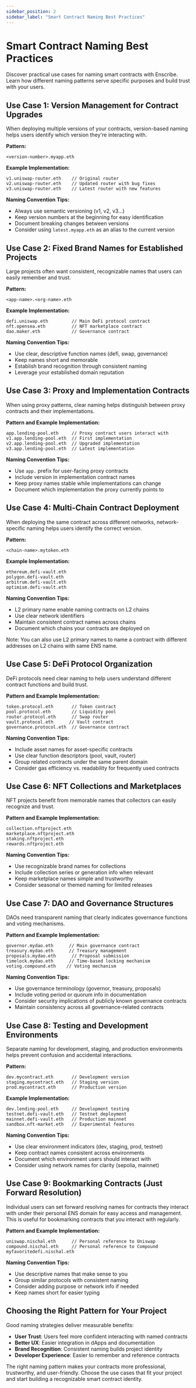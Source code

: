 ```yaml
---
sidebar_position: 2
sidebar_label: "Smart Contract Naming Best Practices"
---
```


# Smart Contract Naming Best Practices

Discover practical use cases for naming smart contracts with Enscribe. Learn how different naming patterns serve specific purposes and build trust with your users.

## Use Case 1: Version Management for Contract Upgrades

When deploying multiple versions of your contracts, version-based naming helps users identify which version they're interacting with.

**Pattern:**
```
<version-number>.myapp.eth
```

**Example Implementation:**
```
v1.uniswap-router.eth    // Original router
v2.uniswap-router.eth    // Updated router with bug fixes
v3.uniswap-router.eth    // Latest router with new features
```

**Naming Convention Tips:**
- Always use semantic versioning (v1, v2, v3...)
- Keep version numbers at the beginning for easy identification
- Document breaking changes between versions
- Consider using `latest.myapp.eth` as an alias to the current version

## Use Case 2: Fixed Brand Names for Established Projects

Large projects often want consistent, recognizable names that users can easily remember and trust.

**Pattern:**
```
<app-name>.<org-name>.eth
```

**Example Implementation:**
```
defi.uniswap.eth         // Main DeFi protocol contract
nft.opensea.eth          // NFT marketplace contract
dao.maker.eth            // Governance contract
```

**Naming Convention Tips:**
- Use clear, descriptive function names (defi, swap, governance)
- Keep names short and memorable
- Establish brand recognition through consistent naming
- Leverage your established domain reputation

## Use Case 3: Proxy and Implementation Contracts

When using proxy patterns, clear naming helps distinguish between proxy contracts and their implementations.

**Pattern and Example Implementation:**
```
app.lending-pool.eth     // Proxy contract users interact with
v1.app.lending-pool.eth  // First implementation
v2.app.lending-pool.eth  // Upgraded implementation
v3.app.lending-pool.eth  // Latest implementation
```

**Naming Convention Tips:**
- Use `app.` prefix for user-facing proxy contracts
- Include version in implementation contract names
- Keep proxy names stable while implementations can change
- Document which implementation the proxy currently points to

## Use Case 4: Multi-Chain Contract Deployment

When deploying the same contract across different networks, network-specific naming helps users identify the correct version.

**Pattern:**
```
<chain-name>.mytoken.eth
```

**Example Implementation:**
```
ethereum.defi-vault.eth
polygon.defi-vault.eth
arbitrum.defi-vault.eth
optimism.defi-vault.eth
```

**Naming Convention Tips:**
- L2 primary name enable naming contracts on L2 chains
- Use clear network identifiers
- Maintain consistent contract names across chains
- Document which chains your contracts are deployed on

Note: You can also use L2 primary names to name a contract with different addresses on L2 chains with same ENS name.

## Use Case 5: DeFi Protocol Organization

DeFi protocols need clear naming to help users understand different contract functions and build trust.

**Pattern and Example Implementation:**
```
token.protocol.eth       // Token contract
pool.protocol.eth        // Liquidity pool
router.protocol.eth      // Swap router
vault.protocol.eth      // Vault contract
governance.protocol.eth  // Governance contract
```

**Naming Convention Tips:**
- Include asset names for asset-specific contracts
- Use clear function descriptors (pool, vault, router)
- Group related contracts under the same parent domain
- Consider gas efficiency vs. readability for frequently used contracts

## Use Case 6: NFT Collections and Marketplaces

NFT projects benefit from memorable names that collectors can easily recognize and trust.

**Pattern and Example Implementation:**
```
collection.nftproject.eth
marketplace.nftproject.eth
staking.nftproject.eth
rewards.nftproject.eth
```

**Naming Convention Tips:**
- Use recognizable brand names for collections
- Include collection series or generation info when relevant
- Keep marketplace names simple and trustworthy
- Consider seasonal or themed naming for limited releases

## Use Case 7: DAO and Governance Structures

DAOs need transparent naming that clearly indicates governance functions and voting mechanisms.

**Pattern and Example Implementation:**
```
governor.mydao.eth      // Main governance contract
treasury.mydao.eth      // Treasury management
proposals.mydao.eth      // Proposal submission
timelock.mydao.eth      // Time-based locking mechanism
voting.compound.eth    // Voting mechanism
```

**Naming Convention Tips:**
- Use governance terminology (governor, treasury, proposals)
- Include voting period or quorum info in documentation
- Consider security implications of publicly known governance contracts
- Maintain consistency across all governance-related contracts

## Use Case 8: Testing and Development Environments

Separate naming for development, staging, and production environments helps prevent confusion and accidental interactions.

**Pattern:**
```
dev.mycontract.eth       // Development version
staging.mycontract.eth   // Staging version
prod.mycontract.eth      // Production version
```

**Example Implementation:**
```
dev.lending-pool.eth     // Development testing
testnet.defi-vault.eth   // Testnet deployment
mainnet.defi-vault.eth   // Production mainnet
sandbox.nft-market.eth   // Experimental features
```

**Naming Convention Tips:**
- Use clear environment indicators (dev, staging, prod, testnet)
- Keep contract names consistent across environments
- Document which environment users should interact with
- Consider using network names for clarity (sepolia, mainnet)

## Use Case 9: Bookmarking Contracts (Just Forward Resolution)

Individual users can set forward resolving names for contracts they interact with under their personal ENS domain for easy access and management. This is useful for bookmarking contracts that you interact with regularly.

**Pattern and Example Implementation:**
```
uniswap.nischal.eth      // Personal reference to Uniswap
compound.nischal.eth     // Personal reference to Compound
myfavoritedefi.nischal.eth
```

**Naming Convention Tips:**
- Use descriptive names that make sense to you
- Group similar protocols with consistent naming
- Consider adding purpose or network info if needed
- Keep names short for easier typing

## Choosing the Right Pattern for Your Project

Good naming strategies deliver measurable benefits:

- **User Trust**: Users feel more confident interacting with named contracts
- **Better UX**: Easier integration in dApps and documentation
- **Brand Recognition**: Consistent naming builds project identity
- **Developer Experience**: Easier to remember and reference contracts

The right naming pattern makes your contracts more professional, trustworthy, and user-friendly. Choose the use cases that fit your project and start building a recognizable smart contract identity.